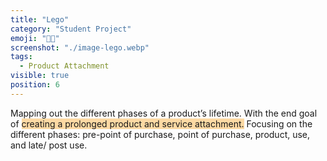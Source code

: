 ```yaml
---
title: "Lego"
category: "Student Project"
emoji: "👨‍🎓"
screenshot: "./image-lego.webp"
tags:
  - Product Attachment
visible: true
position: 6
---
```


Mapping out the different phases of a product’s lifetime. With the end goal of <span style="background-color:#fdd9a3"> creating a prolonged product
and service attachment.</span> Focusing on the different phases: pre-point of purchase, point of purchase, product,
use, and late/ post use.
